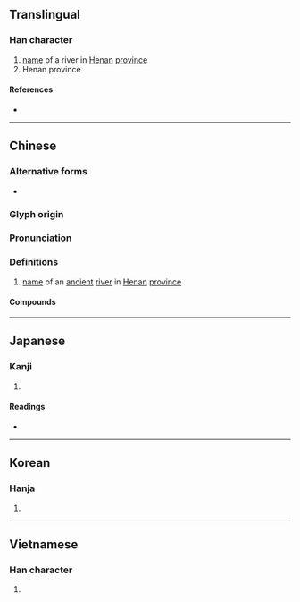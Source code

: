 {{character info/new}}
==Translingual==

===Han character===
{{Han char|rn=85|rad=水|as=04|sn=7|four=30130|canj=EYY|ids=⿰氵卞}}

# [[name]] of a river in [[Henan]] [[province]]
# Henan province

====References====
* {{Han ref|kx=0608.050|dkj=17165|dj=1001.090|hdz=31571.030|uh=6C74|ud=27764|bh=A858|bd=43096}}

----

==Chinese==
{{zh-forms}}

===Alternative forms===
* {{zh-l|汳}}

===Glyph origin===
{{Han etym}}

===Pronunciation===
{{zh-pron
|m=biàn
|c=bin6
|mc=y
|oc=y
|cat=pn
}}

===Definitions===
{{zh-hanzi}}

# [[name]] of an [[ancient]] [[river]] in [[Henan]] [[province]]

====Compounds====
{{zh-der|汴京|汴堤|汴州|汴梁|汴水|汴水之戰}}

----

==Japanese==

===Kanji===
{{ja-kanji|grade=|rs=水04}}

# {{defn|lang=ja|sort=水04}}

====Readings====
* {{ja-readings|on=[[へん]] (hen), [[べん]] (ben)|kun=}}

----

==Korean==

===Hanja===
{{ko-hanja|hangeul=파|eumhun=|rv=pa|mr=p'a|y=pha}}

# {{defn|lang=ko|sort=水04}}

----

==Vietnamese==

===Han character===
{{vi-hantu|[[biển]], [[biện]]|rs=水04}}

# {{defn|lang=vi|sort=水04}}